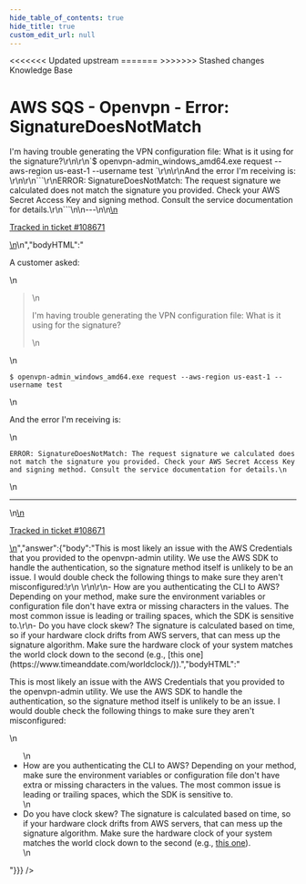 ```yaml
---
hide_table_of_contents: true
hide_title: true
custom_edit_url: null
---
```



<head>
<<<<<<< Updated upstream
  <link rel="canonical" href="https://github.com/tnn-gruntwork-io/knowledge-base/discussions/439" />
=======
  <link rel="canonical" href="https://github.com/tnn-gruntwork-io/knowledge-base/discussions/439" />
>>>>>>> Stashed changes
</head>

<CenterLayout>
<span className="searchCategory">Knowledge Base</span>
<h1>AWS SQS - Openvpn - Error: SignatureDoesNotMatch</h1>
<GitHub discussion={{"id":"D_kwDOF8slf84APp3g","number":439,"author":{"login":"zackproser"},"title":"AWS SQS - Openvpn - Error: SignatureDoesNotMatch","body":"\nA customer asked: \r\n> I'm having trouble generating the VPN configuration file: What is it using for the signature?\r\n\r\n`$ openvpn-admin_windows_amd64.exe request --aws-region us-east-1 --username test `\r\n\r\nAnd the error I'm receiving is: \r\n\r\n```\r\nERROR: SignatureDoesNotMatch: The request signature we calculated does not match the signature you provided. Check your AWS Secret Access Key and signing method. Consult the service documentation for details.\r\n```\n\n---\n\n<ins datetime=\"2022-05-27T17:23:37Z\">\n  <p><a href=\"https://support.gruntwork.io/hc/requests/108671\">Tracked in ticket #108671</a></p>\n</ins>\n","bodyHTML":"<p dir=\"auto\">A customer asked:</p>\n<blockquote>\n<p dir=\"auto\">I'm having trouble generating the VPN configuration file: What is it using for the signature?</p>\n</blockquote>\n<p dir=\"auto\"><code class=\"notranslate\">$ openvpn-admin_windows_amd64.exe request --aws-region us-east-1 --username test </code></p>\n<p dir=\"auto\">And the error I'm receiving is:</p>\n<div class=\"snippet-clipboard-content notranslate position-relative overflow-auto\" data-snippet-clipboard-copy-content=\"ERROR: SignatureDoesNotMatch: The request signature we calculated does not match the signature you provided. Check your AWS Secret Access Key and signing method. Consult the service documentation for details.\"><pre class=\"notranslate\"><code class=\"notranslate\">ERROR: SignatureDoesNotMatch: The request signature we calculated does not match the signature you provided. Check your AWS Secret Access Key and signing method. Consult the service documentation for details.\n</code></pre></div>\n<hr>\n<ins datetime=\"2022-05-27T17:23:37Z\">\n  <p dir=\"auto\"><a href=\"https://support.gruntwork.io/hc/requests/108671\" rel=\"nofollow\">Tracked in ticket #108671</a></p>\n</ins>","answer":{"body":"This is most likely an issue with the AWS Credentials that you provided to the openvpn-admin utility. We use the AWS SDK to handle the authentication, so the signature method itself is unlikely to be an issue. I would double check the following things to make sure they aren't misconfigured:\r\n \r\n\r\n- How are you authenticating the CLI to AWS? Depending on your method, make sure the environment variables or configuration file don't have extra or missing characters in the values. The most common issue is leading or trailing spaces, which the SDK is sensitive to.\r\n- Do you have clock skew? The signature is calculated based on time, so if your hardware clock drifts from AWS servers, that can mess up the signature algorithm. Make sure the hardware clock of your system matches the world clock down to the second (e.g., [this one](https://www.timeanddate.com/worldclock/)).","bodyHTML":"<p dir=\"auto\">This is most likely an issue with the AWS Credentials that you provided to the openvpn-admin utility. We use the AWS SDK to handle the authentication, so the signature method itself is unlikely to be an issue. I would double check the following things to make sure they aren't misconfigured:</p>\n<ul dir=\"auto\">\n<li>How are you authenticating the CLI to AWS? Depending on your method, make sure the environment variables or configuration file don't have extra or missing characters in the values. The most common issue is leading or trailing spaces, which the SDK is sensitive to.</li>\n<li>Do you have clock skew? The signature is calculated based on time, so if your hardware clock drifts from AWS servers, that can mess up the signature algorithm. Make sure the hardware clock of your system matches the world clock down to the second (e.g., <a href=\"https://www.timeanddate.com/worldclock/\" rel=\"nofollow\">this one</a>).</li>\n</ul>"}}} />

</CenterLayout>
  

<!-- ##DOCS-SOURCER-START
{
  "sourcePlugin": "github-discussions",
  "hash": "cacded29d82fdf97d45553b7adebaf46"
}
##DOCS-SOURCER-END -->
